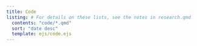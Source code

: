 ```yaml
---
title: Code
listing: # For details on these lists, see the notes in research.qmd
  contents: "code/*.qmd"
  sort: "date desc"
  template: ejs/code.ejs
---
```


:::{#code}
:::
